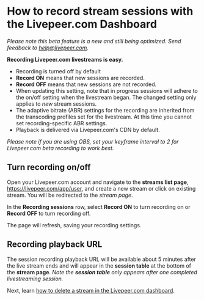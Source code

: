 
<DocsLayout title="How to playback a stream configured in the Livepeer.com dashboard - Livepeer.com" description="How to playback a stream configured in the Livepeer.com dashboard">

# How to record stream sessions with the Livepeer.com Dashboard

_Please note this beta feature is a new and still being optimized. Send feedback
to help@livepeer.com._

**Recording Livepeer.com livestreams is easy.**

- Recording is turned off by default
- **Record ON** means that new sessions are recorded.
- **Record OFF** means that new sessions are not recorded.
- When updating this setting, note that in progress sessions will adhere to the
  on/off setting when the livestream began. The changed setting only applies to
  _new_ stream sessions.
- The adaptive bitrate (ABR) settings for the recording are inherited from the
  transcoding profiles set for the livestream. At this time you cannot set
  recording-specific ABR settings.
- Playback is delivered via Livepeer.com's CDN by default.

_Please note if you are using OBS, set your keyframe interval to 2 for
Livepeer.com beta recording to work best._

## Turn recording on/off

Open your Livepeer.com account and navigate to the **streams list page**,
https://livepeer.com/app/user, and create a new stream or click on existing
stream. You will be redirected to the _stream page_.

In the **Recording sessions** row, select **Record ON** to turn recording on or
**Record OFF** to turn recording off.

The page will refresh, saving your recording settings.

## Recording playback URL

The session recording playback URL will be available about 5 minutes after the
live stream ends and will appear in the **session table** at the bottom of the
**stream page**. _Note the **session table** only appears after one completed
livestreaming session._

Next, learn
[how to delete a stream in the Livepeer.com dashboard](/docs/guides/dashboard/delete-a-stream).

</DocsLayout>
